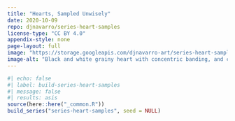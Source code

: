 ```yaml
---
title: "Hearts, Sampled Unwisely"
date: 2020-10-09
repo: djnavarro/series-heart-samples
license-type: "CC BY 4.0"
appendix-style: none
page-layout: full
image: "https://storage.googleapis.com/djnavarro-art/series-heart-samples/800/heart_01_01.png"
image-alt: "Black and white grainy heart with concentric banding, and chaotic extrusions to a box in the top right"
---
```

   
::: {.grid}
  
```r
#| echo: false
#| label: build-series-heart-samples
#| message: false
#| results: asis
source(here::here("_common.R"))
build_series("series-heart-samples", seed = NULL)
```
   
:::
   
